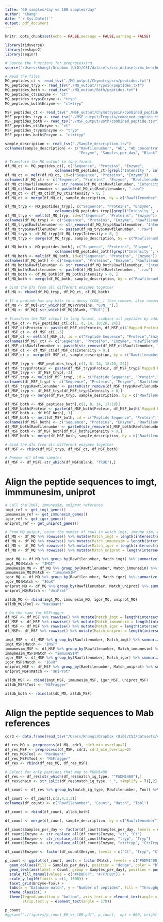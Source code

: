 ```yaml
---
title: "60 samples/day vs 100 samples/day"
author: "Khang"
date: "`r Sys.Date()`"
output: pdf_document
---
```


```r
knitr::opts_chunk$set(echo = FALSE,message = FALSE,warning = FALSE)

library(tidyverse)
library(reshape2)
library(seqinr)

# Source the functions for preprocessing
source("/Users/khangl/Dropbox (UiO)/CSI/datasets/csi_datasets/ms_benchmarking/MS_preprocessing.R")
```

```r
# Read the files
MQ_peptides_ct <- read_tsv("./MQ_output/Chymotrypsin/peptides.txt")
MQ_peptides_tryp <- read_tsv("./MQ_output/Trypsin/peptides.txt")
MQ_peptides_both <- read_tsv("./MQ_output/Both/peptides.txt")
MQ_peptides_ct$Enzyme <- "ct"
MQ_peptides_tryp$Enzyme <- "tryp"
MQ_peptides_both$Enzyme <- "ct+tryp"

MSF_peptides_ct <- read_tsv("./MSF_output/Chymotrypsin/combined_peptide.tsv")
MSF_peptides_tryp <- read_tsv("./MSF_output/Trypsin/combined_peptide.tsv")
MSF_peptides_both <- read_tsv("./MSF_output/Both/combined_peptide.tsv")
MSF_peptides_ct$Enzyme <- "ct"
MSF_peptides_tryp$Enzyme <- "tryp"
MSF_peptides_both$Enzyme <- "ct+tryp"

sample_description <- read_tsv("./Sample_description.tsv")
colnames(sample_description) <- c("Rawfilenumber", "Ab", "Ab_concentration_ng",
                                  "Enzyme", "Samples_per_day", "Blank")
```



```r
# Transform the MQ output to long format
df_MQ_ct <- MQ_peptides_ct[, c("Sequence", "Proteins", "Enzyme",
                       colnames(MQ_peptides_ct)[grepl("Intensity ", colnames(MQ_peptides_ct), fixed = TRUE)])]
df_MQ_ct <- melt(df_MQ_ct, id=c("Sequence", "Proteins", "Enzyme"))
colnames(df_MQ_ct) <- c("Sequence", "Proteins", "Enzyme", "Rawfilenumber", "Intensity")
df_MQ_ct$Rawfilenumber <- str_remove(df_MQ_ct$Rawfilenumber, "Intensity ")
df_MQ_ct$Rawfilenumber <- paste0(df_MQ_ct$Rawfilenumber, ".raw")
df_MQ_ct <- df_MQ_ct[df_MQ_ct$Intensity > 0, ]
df_MQ_ct <- merge(df_MQ_ct, sample_description, by = c("Rawfilenumber","Enzyme"), all.x = T)

df_MQ_tryp <- MQ_peptides_tryp[, c("Sequence", "Proteins", "Enzyme",
                       colnames(MQ_peptides_tryp)[grepl("Intensity ", colnames(MQ_peptides_tryp), fixed = TRUE)])]
df_MQ_tryp <- melt(df_MQ_tryp, id=c("Sequence", "Proteins", "Enzyme"))
colnames(df_MQ_tryp) <- c("Sequence", "Proteins", "Enzyme", "Rawfilenumber", "Intensity")
df_MQ_tryp$Rawfilenumber <- str_remove(df_MQ_tryp$Rawfilenumber, "Intensity ")
df_MQ_tryp$Rawfilenumber <- paste0(df_MQ_tryp$Rawfilenumber, ".raw")
df_MQ_tryp <- df_MQ_tryp[df_MQ_tryp$Intensity > 0, ]
df_MQ_tryp <- merge(df_MQ_tryp, sample_description, by = c("Rawfilenumber","Enzyme"), all.x = T)

df_MQ_both <- MQ_peptides_both[, c("Sequence", "Proteins", "Enzyme",
                       colnames(MQ_peptides_both)[grepl("Intensity ", colnames(MQ_peptides_both), fixed = TRUE)])]
df_MQ_both <- melt(df_MQ_both, id=c("Sequence", "Proteins", "Enzyme"))
colnames(df_MQ_both) <- c("Sequence", "Proteins", "Enzyme", "Rawfilenumber", "Intensity")
df_MQ_both$Rawfilenumber <- str_remove(df_MQ_both$Rawfilenumber, "Intensity ")
df_MQ_both$Rawfilenumber <- paste0(df_MQ_both$Rawfilenumber, ".raw")
df_MQ_both <- df_MQ_both[df_MQ_both$Intensity > 0, ]
df_MQ_both <- merge(df_MQ_both, sample_description, by = c("Rawfilenumber","Enzyme"), all.x = T)

# bind the dfs from all different enzymes together
df_MQ <- rbind(df_MQ_tryp, df_MQ_ct, df_MQ_both)

# If a peptide has any hits to a decoy (CON__) then remove, also remove all blank samples
df_MQ <- df_MQ[-str_which(df_MQ$Proteins, "CON__"),]
df_MQ <- df_MQ[-str_which(df_MQ$Blank, "TRUE"),]

# Transform the MSF output to long format, combine all peptides by adding Protein with Mapped proteins
df_MSF_ct <- MSF_peptides_ct[,c(1, 8, 14, 18:20, 24)]
df_MSF_ct$Protein <- paste(df_MSF_ct$Protein, df_MSF_ct$`Mapped Proteins`, sep = ", ")
df_MSF_ct <- df_MSF_ct[,-3]
df_MSF_ct <- melt(df_MSF_ct, id = c("Peptide Sequence", "Protein","Enzyme"))
colnames(df_MSF_ct) <- c("Sequence", "Proteins", "Enzyme", "Rawfilenumber", "Intensity")
df_MSF_ct$Rawfilenumber <- paste0(str_remove(df_MSF_ct$Rawfilenumber, " Intensity"),".raw")
df_MSF_ct <- df_MSF_ct[df_MSF_ct$Intensity > 0,]
df_MSF_ct <- merge(df_MSF_ct, sample_description, by = c("Rawfilenumber","Enzyme"), all.x = T)

df_MSF_tryp <- MSF_peptides_tryp[,c(1, 8, 14, 18:20, 24)]
df_MSF_tryp$Protein <- paste(df_MSF_tryp$Protein, df_MSF_tryp$`Mapped Proteins`, sep = ", ")
df_MSF_tryp <- df_MSF_tryp[,-3]
df_MSF_tryp <- melt(df_MSF_tryp, id = c("Peptide Sequence", "Protein","Enzyme"))
colnames(df_MSF_tryp) <- c("Sequence", "Proteins", "Enzyme", "Rawfilenumber", "Intensity")
df_MSF_tryp$Rawfilenumber <- paste0(str_remove(df_MSF_tryp$Rawfilenumber, " Intensity"),".raw")
df_MSF_tryp <- df_MSF_tryp[df_MSF_tryp$Intensity > 0,]
df_MSF_tryp <- merge(df_MSF_tryp, sample_description, by = c("Rawfilenumber","Enzyme"), all.x = T)

df_MSF_both <- MSF_peptides_both[,c(1, 8, 14, 17:19)]
df_MSF_both$Protein <- paste(df_MSF_both$Protein, df_MSF_both$`Mapped Proteins`, sep = ", ")
df_MSF_both <- df_MSF_both[,-3]
df_MSF_both <- melt(df_MSF_both, id = c("Peptide Sequence", "Protein","Enzyme"))
colnames(df_MSF_both) <- c("Sequence", "Proteins", "Enzyme", "Rawfilenumber", "Intensity")
df_MSF_both$Rawfilenumber <- paste0(str_remove(df_MSF_both$Rawfilenumber, " Intensity"),".raw")
df_MSF_both <- df_MSF_both[df_MSF_both$Intensity > 0,]
df_MSF_both <- merge(df_MSF_both, sample_description, by = c("Rawfilenumber","Enzyme"), all.x = T)

# bind the dfs from all different enzymes together
df_MSF <- rbind(df_MSF_tryp, df_MSF_ct, df_MSF_both)

# Remove all blank samples
df_MSF <- df_MSF[-str_which(df_MSF$Blank, "TRUE"),]
```



# Align the peptide sequences to imgt, immmunesim, uniprot
```r
# Call the IMGT, immunesim, uniprot reference
imgt_ref <- get_imgt_genes()
immunesim_ref <- get_immunesim_genes()
igor_ref <- get_igor_genes()
uniprot_ref <- get_uniprot_genes()

# From MQ output, count the number of rows in which imgt, immune sim, uniprot names appear in the protein id
df_MQ <- df_MQ %>% rowwise() %>% mutate(Match_imgt = length(intersect(unlist(str_split(Proteins, ";")), names(imgt_ref))) > 0)
df_MQ <- df_MQ %>% rowwise() %>% mutate(Match_immunesim = length(intersect(unlist(str_split(Proteins, ";")), names(immunesim_ref))) > 0)
df_MQ <- df_MQ %>% rowwise() %>% mutate(Match_igor = length(intersect(unlist(str_split(Proteins, ";")), names(igor_ref))) > 0)
df_MQ <- df_MQ %>% rowwise() %>% mutate(Match_uniprot = length(intersect(unlist(str_split(Proteins, ";")), str_split(names(uniprot_ref), "\\|", simplify = T)[,2])) > 0)

imgt_MQ <- df_MQ %>% group_by(Rawfilenumber, Match_imgt) %>% summarize (Count = n()) %>% filter(Match_imgt == TRUE) %>% select(Rawfilenumber, Count)
imgt_MQ$Match <- "IMGT"
immunesim_MQ <- df_MQ %>% group_by(Rawfilenumber, Match_immunesim) %>% summarize (Count = n()) %>% filter(Match_immunesim == TRUE) %>% select(Rawfilenumber, Count)
immunesim_MQ$Match <- "immuneSIM"
igor_MQ <- df_MQ %>% group_by(Rawfilenumber, Match_igor) %>% summarize (Count = n()) %>% filter(Match_igor == TRUE) %>% select(Rawfilenumber, Count)
igor_MQ$Match <- "IGoR"
uniprot_MQ <- df_MQ %>% group_by(Rawfilenumber, Match_uniprot) %>% summarize (Count = n()) %>% filter(Match_uniprot == TRUE) %>% select(Rawfilenumber, Count)
uniprot_MQ$Match <- "UniProt"

alldb_MQ <- rbind(imgt_MQ, immunesim_MQ, igor_MQ, uniprot_MQ)
alldb_MQ$Tool <- "MaxQuant"

# Do the same for MSFragger
df_MSF <- df_MSF %>% rowwise() %>% mutate(Match_imgt = length(intersect(unlist(str_split(Proteins, ", ")), names(imgt_ref))) > 0)
df_MSF <- df_MSF %>% rowwise() %>% mutate(Match_immunesim = length(intersect(unlist(str_split(Proteins, ", ")), names(immunesim_ref))) > 0)
df_MSF <- df_MSF %>% rowwise() %>% mutate(Match_igor = length(intersect(unlist(str_split(Proteins, ", ")), names(igor_ref))) > 0)
df_MSF<- df_MSF %>% rowwise() %>% mutate(Match_uniprot = length(intersect(unlist(str_split(Proteins, ", ")), names(uniprot_ref))) > 0)

imgt_MSF <- df_MSF %>% group_by(Rawfilenumber, Match_imgt) %>% summarize (Count = n()) %>% filter(Match_imgt == TRUE) %>% select(Rawfilenumber, Count)
imgt_MSF$Match <- "IMGT"
immunesim_MSF <- df_MSF %>% group_by(Rawfilenumber, Match_immunesim) %>% summarize (Count = n()) %>% filter(Match_immunesim == TRUE) %>% select(Rawfilenumber, Count)
immunesim_MSF$Match <- "immuneSIM"
igor_MSF <- df_MSF %>% group_by(Rawfilenumber, Match_igor) %>% summarize (Count = n()) %>% filter(Match_igor == TRUE) %>% select(Rawfilenumber, Count)
igor_MSF$Match <- "IGoR"
uniprot_MSF <- df_MSF %>% group_by(Rawfilenumber, Match_uniprot) %>% summarize (Count = n()) %>% filter(Match_uniprot == TRUE) %>% select(Rawfilenumber, Count)
uniprot_MSF$Match <- "UniProt"

alldb_MSF <- rbind(imgt_MSF, immunesim_MSF, igor_MSF, uniprot_MSF)
alldb_MSF$Tool <- "MSFragger"

alldb_both <- rbind(alldb_MQ, alldb_MSF)
```
# Align the peptide sequences to Mab references
```r
cdr3 <- data.frame(read_tsv("/Users/khangl/Dropbox (UiO)/CSI/datasets/csi_datasets/ms_benchmarking/antibodies_cdr3_variable_full.tsv"))

df_res_MQ <- preprocess(df_MQ, cdr3, cdr3_min_overlap=2)
df_res_MSF <- preprocess(df_MSF, cdr3, cdr3_min_overlap=2)
df_res_MQ$Tool <- "MaxQuant"
df_res_MSF$Tool <- "MSFragger"
df_res <- rbind(df_res_MQ, df_res_MSF)

# Select for only peptides that map to PGDM1400
df_res <- df_res[str_which(df_res$match_ig_type, "^PGDM1400"),]
df_res$chain <- str_split(df_res$match_ig_type, "_", simplify = T)[,2]

df_count <- df_res %>% group_by(match_ig_type, Rawfilenumber, Tool) %>% summarize(Count = n())

df_count <- df_count[,c(2,4,1,3)]
colnames(df_count) <- c("Rawfilenumber", "Count", "Match", "Tool")

df_count <- rbind(df_count, alldb_both)

df_count <- merge(df_count, sample_description, by = c("Rawfilenumber"))

df_count$Samples_per_day <- factor(df_count$Samples_per_day, levels = c("60", "100"))
df_count$Enzyme <- str_replace_all(df_count$Enzyme, "ct", "Ct")
df_count$Enzyme <- str_replace_all(df_count$Enzyme, "tryp", "Tryp")
df_count$Enzyme <- str_replace_all(df_count$Enzyme, "ct+tryp", "Ct+Tryp")

df_count$Enzyme <- factor(df_count$Enzyme, levels = c("Ct", "Tryp", "Ct+Tryp"))

```

```r
p_count <- ggplot(df_count, aes(x = factor(Match, levels = c("PGDM1400_HC", "PGDM1400_LC", "IMGT", "immuneSIM", "IGoR", "UniProt")), y = Count)) +
  geom_col(aes(fill = Samples_per_day), position = "dodge", color = "black") +
  geom_text(aes(label = Count, group = Samples_per_day), position = position_dodge(width = .9), vjust = -0.3, size = 2.5) +
  scale_fill_manual(values = c("#FDBF6F", "#FF7F00")) +
  scale_y_log10(limits = c(1, 1500)) +
  facet_grid(Enzyme~Tool) +
  labs(x = "Database match", y = "Number of peptides", fill = "Throughput (samples per day)") +
  theme_classic() +
  theme(legend.position = "bottom", axis.text.x = element_text(angle = 90, hjust = 0.95, vjust = 0.2),
        strip.text.y = element_text(angle = 270))

p_count
#ggsave("./figures/p_count_60_vs_100.pdf", p_count,  dpi = 600, height = 6, width = 6)
```